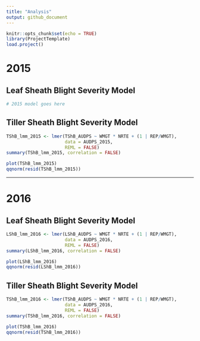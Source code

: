 ```yaml
---
title: "Analysis"
output: github_document
---
```


```r
knitr::opts_chunk$set(echo = TRUE)
library(ProjectTemplate)
load.project()
```
# 2015

## Leaf Sheath Blight Severity Model
```r

# 2015 model goes here

```

## Tiller Sheath Blight Severity Model
```r
TShB_lmm_2015 <- lmer(TShB_AUDPS ~ WMGT * NRTE + (1 | REP/WMGT),
                      data = AUDPS_2015,
                      REML = FALSE)
summary(TShB_lmm_2015, correlation = FALSE)

plot(TShB_lmm_2015)
qqnorm(resid(TShB_lmm_2015))

```

*******

# 2016

## Leaf Sheath Blight Severity Model
```r
LShB_lmm_2016 <- lmer(LShB_AUDPS ~ WMGT * NRTE + (1 | REP/WMGT),
                      data = AUDPS_2016,
                      REML = FALSE)
summary(LShB_lmm_2016, correlation = FALSE)

plot(LShB_lmm_2016)
qqnorm(resid(LShB_lmm_2016))

```


## Tiller Sheath Blight Severity Model
```r
TShB_lmm_2016 <- lmer(TShB_AUDPS ~ WMGT * NRTE + (1 | REP/WMGT),
                      data = AUDPS_2016,
                      REML = FALSE)
summary(TShB_lmm_2016, correlation = FALSE)

plot(TShB_lmm_2016)
qqnorm(resid(TShB_lmm_2016))

```
